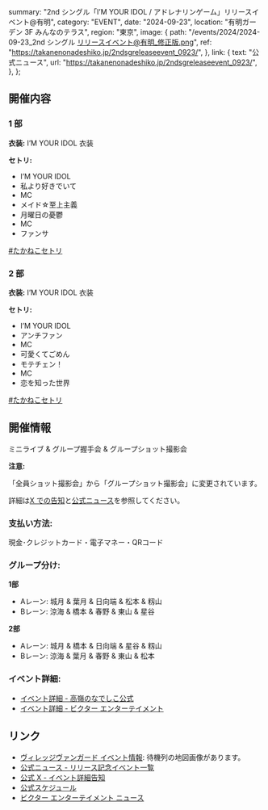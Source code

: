   summary: "2nd シングル「I’M YOUR IDOL / アドレナリンゲーム」リリースイベント@有明",
  category: "EVENT",
  date: "2024-09-23",
  location: "有明ガーデン 3F みんなのテラス",
  region: "東京",
  image: {
    path: "/events/2024/2024-09-23_2nd シングル リリースイベント@有明_修正版.png",
    ref: "https://takanenonadeshiko.jp/2ndsgreleaseevent_0923/",
  },
  link: {
    text: "公式ニュース",
    url: "https://takanenonadeshiko.jp/2ndsgreleaseevent_0923/",
  },
};

## 開催内容

### 1 部

**衣装:** I’M YOUR IDOL 衣装

**セトリ:**

- I’M YOUR IDOL
- 私より好きでいて
- MC
- メイド☆至上主義
- 月曜日の憂鬱
- MC
- ファンサ

[#たかねこセトリ](https://x.com/Mikuru_hositani/status/1838153899678548008)

### 2 部

**衣装:** I’M YOUR IDOL 衣装

**セトリ:**

- I’M YOUR IDOL
- アンチファン
- MC
- 可愛くてごめん
- モテチェン！
- MC
- 恋を知った世界

[#たかねこセトリ](https://x.com/Mikuru_hositani/status/1838153899678548008)

## 開催情報

ミニライブ & グループ握手会 & グループショット撮影会

**注意:**

「全員ショット撮影会」から「グループショット撮影会」に変更されています。

詳細は[X での告知](https://x.com/takanenofficial/status/1833864327847465429)と[公式ニュース](https://takanenonadeshiko.jp/2ndsgreleaseevent_0923re/)を参照してください。

### 支払い方法:

現金･クレジットカード・電子マネー・QRコード

### グループ分け:

**1部**

- Aレーン: 城月 & 葉月 & 日向端 & 松本 & 籾山
- Bレーン: 涼海 & 橋本 & 春野 & 東山 & 星谷

**2部**

- Aレーン: 城月 & 橋本 & 日向端 & 星谷 & 籾山
- Bレーン: 涼海 & 葉月 & 春野 & 東山 & 松本

### イベント詳細:

- [イベント詳細 - 高嶺のなでしこ公式](https://takanenonadeshiko.jp/2ndsgreleaseevent_0923/)
- [イベント詳細 - ビクター エンターテイメント](https://www.jvcmusic.co.jp/-/News/A028511/21.html)

## リンク

- [ヴィレッジヴァンガード イベント情報](https://www.village-v.co.jp/news/event/19419): 待機列の地図画像があります。
- [公式ニュース - リリース記念イベント一覧](https://takanenonadeshiko.jp/2ndsgreleaseevent_all/)
- [公式 X - イベント詳細告知](https://x.com/takanenofficial/status/1833865384518107256)
- [公式スケジュール](https://takanenonadeshiko.jp/events/event/2ndシングル「タイトル未定」リリースイベント/)
- [ビクター エンターテイメント ニュース](https://www.jvcmusic.co.jp/-/News/A028511/16.html)
